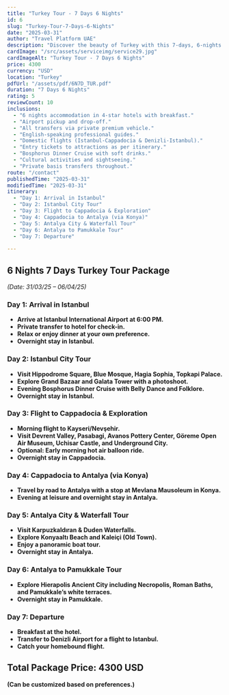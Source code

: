 ```yaml
---
title: "Turkey Tour - 7 Days 6 Nights"
id: 6
slug: "Turkey-Tour-7-Days-6-Nights"
date: "2025-03-31"
author: "Travel Platform UAE"
description: "Discover the beauty of Turkey with this 7-days, 6-nights travel package. Explore Istanbul, Cappadocia, Antalya, and Pamukkale."
cardImage: "/src/assets/serviceimg/service29.jpg"
cardImageAlt: "Turkey Tour - 7 Days 6 Nights"
price: 4300
currency: "USD"
location: "Turkey"
pdfUrl: "/assets/pdf/6N7D_TUR.pdf"
duration: "7 Days 6 Nights"
rating: 5
reviewCount: 10
inclusions:
  - "6 nights accommodation in 4-star hotels with breakfast."
  - "Airport pickup and drop-off."
  - "All transfers via private premium vehicle."
  - "English-speaking professional guides."
  - "Domestic flights (Istanbul-Cappadocia & Denizli-Istanbul)."
  - "Entry tickets to attractions as per itinerary."
  - "Bosphorus Dinner Cruise with soft drinks."
  - "Cultural activities and sightseeing."
  - "Private basis transfers throughout."
route: "/contact"
publishedTime: "2025-03-31"
modifiedTime: "2025-03-31"
itinerary:
  - "Day 1: Arrival in Istanbul"
  - "Day 2: Istanbul City Tour"
  - "Day 3: Flight to Cappadocia & Exploration"
  - "Day 4: Cappadocia to Antalya (via Konya)"
  - "Day 5: Antalya City & Waterfall Tour"
  - "Day 6: Antalya to Pamukkale Tour"
  - "Day 7: Departure"
  
---
```


## 6 Nights 7 Days Turkey Tour Package  
*(Date: 31/03/25 – 06/04/25)*  

### Day 1: Arrival in Istanbul  
- **Arrive at Istanbul International Airport at 6:00 PM.**  
- **Private transfer to hotel for check-in.**  
- **Relax or enjoy dinner at your own preference.**  
- **Overnight stay in Istanbul.**  

### Day 2: Istanbul City Tour  
- **Visit Hippodrome Square, Blue Mosque, Hagia Sophia, Topkapi Palace.**  
- **Explore Grand Bazaar and Galata Tower with a photoshoot.**  
- **Evening Bosphorus Dinner Cruise with Belly Dance and Folklore.**  
- **Overnight stay in Istanbul.**  

### Day 3: Flight to Cappadocia & Exploration  
- **Morning flight to Kayseri/Nevşehir.**  
- **Visit Devrent Valley, Pasabagi, Avanos Pottery Center, Göreme Open Air Museum, Uchisar Castle, and Underground City.**  
- **Optional: Early morning hot air balloon ride.**  
- **Overnight stay in Cappadocia.**  

### Day 4: Cappadocia to Antalya (via Konya)  
- **Travel by road to Antalya with a stop at Mevlana Mausoleum in Konya.**  
- **Evening at leisure and overnight stay in Antalya.**  

### Day 5: Antalya City & Waterfall Tour  
- **Visit Karpuzkaldıran & Duden Waterfalls.**  
- **Explore Konyaaltı Beach and Kaleiçi (Old Town).**  
- **Enjoy a panoramic boat tour.**  
- **Overnight stay in Antalya.**  

### Day 6: Antalya to Pamukkale Tour  
- **Explore Hierapolis Ancient City including Necropolis, Roman Baths, and Pamukkale’s white terraces.**  
- **Overnight stay in Pamukkale.**  

### Day 7: Departure  
- **Breakfast at the hotel.**  
- **Transfer to Denizli Airport for a flight to Istanbul.**  
- **Catch your homebound flight.**  

## Total Package Price: 4300 USD  
**(Can be customized based on preferences.)**  

